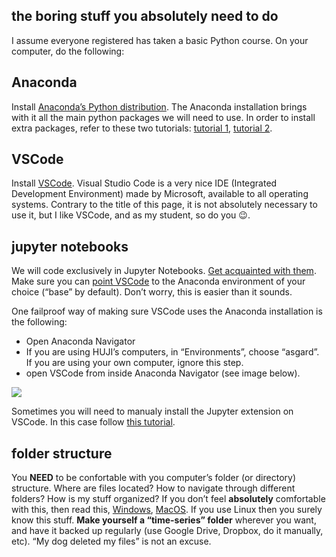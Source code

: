 ## the boring stuff you absolutely need to do

I assume everyone registered has taken a basic Python course.
On your computer, do the following:

## Anaconda
Install [Anaconda's Python distribution](https://www.anaconda.com/download).
The Anaconda installation brings with it all the main python packages we will need to use. In order to install extra packages, refer to these two tutorials: [tutorial 1](https://www.tutorialspoint.com/how-do-i-install-python-packages-in-anaconda), [tutorial 2](https://docs.anaconda.com/free/anaconda/packages/install-packages.html).

## VSCode
Install [VSCode](https://code.visualstudio.com/download).
Visual Studio Code is a very nice IDE (Integrated Development Environment) made by Microsoft, available to all operating systems. Contrary to the title of this page, it is not absolutely necessary to use it, but I like VSCode, and as my student, so do you 😉.

## jupyter notebooks
We will code exclusively in Jupyter Notebooks. [Get acquainted with them](https://code.visualstudio.com/docs/datascience/jupyter-notebooks){target="_blank"}. Make sure you can [point VSCode](https://opensourceoptions.com/blog/setup-anaconda-python-to-work-with-visual-studio-code-on-windows/){target="_blank"} to the Anaconda environment of your choice ("base" by default). Don't worry, this is easier than it sounds.

One failproof way of making sure VSCode uses the Anaconda installation is the following:

- Open Anaconda Navigator
- If you are using HUJI's computers, in "Environments", choose "asgard". If you are using your own computer, ignore this step.
- open VSCode from inside Anaconda Navigator (see image below).

![](anaconda-navigator.png)

Sometimes you will need to manualy install the Jupyter extension on VSCode. In this case follow [this tutorial](https://code.visualstudio.com/docs/datascience/jupyter-notebooks){target="_blank"}.

## folder structure
You **NEED** to be confortable with you computer's folder (or directory) structure. Where are files located? How to navigate through different folders? How is my stuff organized? If you don't feel **absolutely** comfortable with this, then read this, [Windows](http://www2.westsussex.gov.uk/LearningandDevelopment/IT%20Learning%20Guides/Microsoft%20Windows%207/05%20Working%20with%20folders.pdf){target="_blank"}, [MacOS](https://recoverit.wondershare.com/mac-tips/mac-finder-tutorial-mac.html){target="_blank"}. If you use Linux then you surely know this stuff. **Make yourself a "time-series" folder** wherever you want, and have it backed up regularly (use Google Drive, Dropbox, do it manually, etc). "My dog deleted my files" is not an excuse.